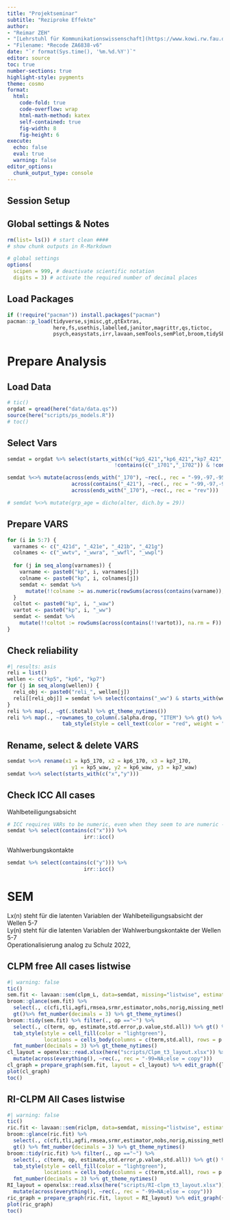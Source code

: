 ---
title: "Projektseminar"
subtitle: "Reziproke Effekte"
author:
- "Reimar ZEH"
- "[Lehrstuhl für Kommunikationswissenschaft](https://www.kowi.rw.fau.de)"
- "Filename: *Recode ZA6838-v6"
date: "`r format(Sys.time(), '%m.%d.%Y')`"
editor: source
toc: true
number-sections: true
highlight-style: pygments
theme: cosmo
format:
  html: 
    code-fold: true
    code-overflow: wrap
    html-math-method: katex
    self-contained: true
    fig-width: 8
    fig-height: 6
execute: 
  echo: false
  eval: true
  warning: false
editor_options: 
  chunk_output_type: console
---
::: {.hidden}
# Session Setup  {.unnumbered .unlisted}
## Global settings & Notes
```{r}
rm(list= ls()) # start clean ####
# show chunk outputs in R-Markdown

# global settings
options(
  scipen = 999, # deactivate scientific notation
  digits = 3) # activate the required number of decimal places
```

## Load Packages

```{r}
if (!require("pacman")) install.packages("pacman")
pacman::p_load(tidyverse,sjmisc,gt,gtExtras,
               here,fs,usethis,labelled,janitor,magrittr,qs,tictoc,
               psych,easystats,irr,lavaan,semTools,semPlot,broom,tidySEM)
```
:::


# Prepare Analysis
## Load Data

```{r}
# tic()
orgdat = qread(here("data/data.qs"))
source(here("scripts/ps_models.R"))
# toc()
```

## Select Vars
```{r}
semdat = orgdat %>% select(starts_with(c("kp5_421","kp6_421","kp7_421","kp5_170","kp6_170","kp7_170")) &
                                   !contains(c("_1701","_1702")) & !contains("flag") & !ends_with("y"))

semdat %<>% mutate(across(ends_with("_170"), ~rec(., rec = "-99,-97,-95,-93,-92=NA;6=1;else = copy")),
                     across(contains("_421"), ~rec(., rec = "-99,-97,-95,-93,-92=NA;else = copy")),
                     across(ends_with("_170"), ~rec(., rec = "rev")))

# semdat %<>% mutate(grp_age = dicho(alter, dich.by = 29))
```



## Prepare VARS
```{r}

for (i in 5:7) {
  varnames <- c("_421d", "_421e", "_421b", "_421g")
  colnames <- c("_wwtv", "_wwra", "_wwfl", "_wwpl")
  
  for (j in seq_along(varnames)) {
    varname <- paste0("kp", i, varnames[j])
    colname <- paste0("kp", i, colnames[j])
    semdat <- semdat %>% 
      mutate(!!colname := as.numeric(rowSums(across(contains(varname)), na.rm = F) > 0))
  }
  coltot <- paste0("kp", i, "_waw")
  vartot <- paste0("kp", i, "_ww")
  semdat <- semdat %>% 
    mutate(!!coltot := rowSums(across(contains(!!vartot)), na.rm = F))
}
```

## Check reliability
```{r}
#| results: asis
reli = list()
wellen <- c("kp5", "kp6", "kp7")
for (j in seq_along(wellen)) {
  reli_obj <- paste0("reli_", wellen[j])
  reli[[reli_obj]] = semdat %>% select(contains("_ww") & starts_with(wellen[j])) %>% psych::alpha(., na.rm = TRUE, check.keys = TRUE, warnings = FALSE)
}
reli %>% map(., ~gt(.$total) %>% gt_theme_nytimes())
reli %>% map(., ~rownames_to_column(.$alpha.drop, "ITEM") %>% gt() %>% 
                  tab_style(style = cell_text(color = "red", weight = "bold"), locations = cells_body(columns = ITEM, rows = std.alpha > 0.7 )))


```


## Rename, select & delete VARS
```{r}
semdat %<>% rename(x1 = kp5_170, x2 = kp6_170, x3 = kp7_170,
                     y1 = kp5_waw, y2 = kp6_waw, y3 = kp7_waw)
semdat %<>% select(starts_with(c("x","y")))
```

## Check ICC All cases
Wahlbeteiligungsabsicht
```{r}
# ICC requires VARs to be numeric, even when they seem to are numeric -> mutate!
semdat %>% select(contains(c("x"))) %>% 
                         irr::icc()
```
Wahlwerbungskontakte
```{r}
semdat %>% select(contains(c("y"))) %>% 
                         irr::icc()
```



# SEM
::: {.callout-important}
Lx(n) steht für die latenten Variablen der Wahlbeteiligungsabsicht der Wellen 5-7<br>
Ly(n) steht für die latenten Variablen der Wahlwerbungskontakte der Wellen 5-7<br>
Operationalisierung analog zu Schulz 2022,
:::

## CLPM free All cases listwise
```{r}
#| warning: false
tic()
sem.fit <- lavaan::sem(clpm_L, data=semdat, missing="listwise", estimator = "MLR", mimic="Mplus", meanstructure = T)
broom::glance(sem.fit) %>% 
  select(., c(cfi,tli,agfi,rmsea,srmr,estimator,nobs,norig,missing_method,ngroups)) %>% 
  gt()%>% fmt_number(decimals = 3) %>% gt_theme_nytimes()
broom::tidy(sem.fit) %>% filter(., op =="~") %>% 
  select(., c(term, op, estimate,std.error,p.value,std.all)) %>% gt() %>% 
  tab_style(style = cell_fill(color = "lightgreen"),
            locations = cells_body(columns = c(term,std.all), rows = p.value < 0.05)) %>%
  fmt_number(decimals = 3) %>% gt_theme_nytimes()
cl_layout = openxlsx::read.xlsx(here("scripts/Clpm_t3_layout.xlsx")) %>%
  mutate(across(everything(), ~rec(., rec = "-99=NA;else = copy")))
cl_graph = prepare_graph(sem.fit, layout = cl_layout) %>% edit_graph({label_location = 0.8}, element = "edges") %>% edit_graph({ label = paste(est_sig_std)}, element="edges")
plot(cl_graph)
toc()
```


## RI-CLPM All Cases listwise
```{r}
#| warning: false
tic()
ric.fit <- lavaan::sem(riclpm, data=semdat, missing="listwise", estimator = "MLR", mimic="Mplus", meanstructure = T)
broom::glance(ric.fit) %>% 
  select(., c(cfi,tli,agfi,rmsea,srmr,estimator,nobs,norig,missing_method)) %>% 
  gt() %>% fmt_number(decimals = 3) %>% gt_theme_nytimes()
broom::tidy(ric.fit) %>% filter(., op =="~") %>% 
  select(., c(term, op, estimate,std.error,p.value,std.all)) %>% gt() %>% 
  tab_style(style = cell_fill(color = "lightgreen"),
            locations = cells_body(columns = c(term,std.all), rows = p.value < 0.05)) %>%
  fmt_number(decimals = 3) %>% gt_theme_nytimes()
RI_layout = openxlsx::read.xlsx(here("scripts/RI-clpm_t3_layout.xlsx")) %>%
  mutate(across(everything(), ~rec(., rec = "-99=NA;else = copy")))
ric_graph = prepare_graph(ric.fit, layout = RI_layout) %>% edit_graph({label_location = 0.8}, element = "edges") %>%edit_graph({ label = paste(est_sig_std)}, element="edges")
plot(ric_graph)
toc()
```
